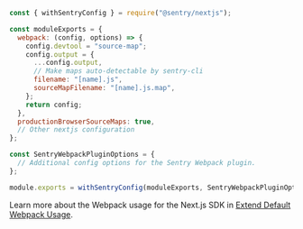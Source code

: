 ```javascript {filename:next.config.js}
const { withSentryConfig } = require("@sentry/nextjs");

const moduleExports = {
  webpack: (config, options) => {
    config.devtool = "source-map";
    config.output = {
      ...config.output,
      // Make maps auto-detectable by sentry-cli
      filename: "[name].js",
      sourceMapFilename: "[name].js.map",
    };
    return config;
  },
  productionBrowserSourceMaps: true,
  // Other nextjs configuration
};

const SentryWebpackPluginOptions = {
  // Additional config options for the Sentry Webpack plugin.
};

module.exports = withSentryConfig(moduleExports, SentryWebpackPluginOptions);
```

Learn more about the Webpack usage for the Next.js SDK in [Extend Default Webpack Usage](/platforms/javascript/guides/nextjs/manual-setup/#extend-nextjs-configuration).
